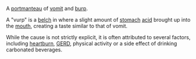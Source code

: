 
A [[portmanteau]] of [[vomit]] and [[burp]]. 

A "vurp" is a [[belch]] in where a slight amount of [[stomach]] [[acid]] brought up into the [[mouth]], creating a taste similar to that of vomit.

While the cause is not strictly explicit, it is often attributed to several factors, including [[heartburn]], [[GERD]], physical activity or a side effect of drinking carbonated beverages.